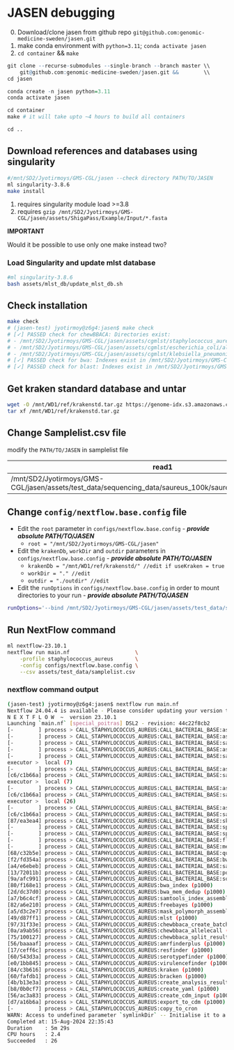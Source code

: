 # JASEN debugging
0. Download/clone jasen from github repo `git@github.com:genomic-medicine-sweden/jasen.git`
1. make conda environment with `python=3.11`; `conda activate jasen`
2. `cd container` && `make`

```r
git clone --recurse-submodules --single-branch --branch master \\ 
    git@github.com:genomic-medicine-sweden/jasen.git &&        \\
cd jasen

conda create -n jasen python=3.11
conda activate jasen

cd container
make # it will take upto ~4 hours to build all containers

cd ..
```

## Download references and databases using singularity
```bash
#/mnt/SD2/Jyotirmoys/GMS-CGL/jasen --check directory PATH/TO/JASEN
ml singularity-3.8.6
make install
```

::: {.callout-tip title="Check before run `make install`" collapse="false"}
1. requires singularity module load >=3.8
2. requires `gzip /mnt/SD2/Jyotirmoys/GMS-CGL/jasen/assets/ShigaPass/Example/Input/*.fasta`

**IMPORTANT**

Would it be possible to use only one make instead two?

:::


### Load Singularity and update mlst database

```bash
#ml singularity-3.8.6
bash assets/mlst_db/update_mlst_db.sh
```

## Check installation

```bash
make check
# (jasen-test) jyotirmoy@z6g4:jasen$ make check
# [✓] PASSED check for chewBBACA: Directories exist:
# - /mnt/SD2/Jyotirmoys/GMS-CGL/jasen/assets/cgmlst/staphylococcus_aureus/alleles_rereffed
# - /mnt/SD2/Jyotirmoys/GMS-CGL/jasen/assets/cgmlst/escherichia_coli/alleles_rereffed
# - /mnt/SD2/Jyotirmoys/GMS-CGL/jasen/assets/cgmlst/klebsiella_pneumoniae/alleles_rereffed
# [✓] PASSED check for bwa: Indexes exist in /mnt/SD2/Jyotirmoys/GMS-CGL/jasen/assets/genomes/staphylococcus_aureus
# [✓] PASSED check for blast: Indexes exist in /mnt/SD2/Jyotirmoys/GMS-CGL/jasen/assets/mlst_db/blast
```

## Get kraken standard database and untar

```bash
wget -O /mnt/WD1/ref/krakenstd.tar.gz https://genome-idx.s3.amazonaws.com/kraken/k2_standard_20230314.tar.gz
tar xf /mnt/WD1/ref/krakenstd.tar.gz
```

## Change Samplelist.csv file 
modify the `PATH/TO/JASEN` in samplelist file

|read1 | read2 |
|---|---|
|/mnt/SD2/Jyotirmoys/GMS-CGL/jasen/assets/test_data/sequencing_data/saureus_100k/saureus_large_R1_001.fastq.gz | /mnt/SD2/Jyotirmoys/GMS-CGL/jasen/assets/test_data/sequencing_data/saureus_100k/saureus_large_R2_001.fastq.gz |


## Change `config/nextflow.base.config` file

- Edit the `root` parameter in `configs/nextflow.base.config` - ***provide absolute PATH/TO/JASEN***
   -  `root = "/mnt/SD2/Jyotirmoys/GMS-CGL/jasen"`
- Edit the `krakenDb`, `workDir` and `outdir` parameters in `configs/nextflow.base.config` - ***provide absolute PATH/TO/JASEN***
    - `krakenDb = "/mnt/WD1/ref/krakenstd/" //edit if useKraken = true`
	- `workDir = "." //edit`
    - `outdir = "./outdir" //edit`
- Edit the `runOptions` in `configs/nextflow.base.config` in order to mount directories to your run - ***provide absolute PATH/TO/JASEN***
    
```bash
runOptions='--bind /mnt/SD2/Jyotirmoys/GMS-CGL/jasen/assets/test_data/sequencing_data/saureus_100k/:/mnt/SD2/Jyotirmoys/GMS-CGL/jasen/assets/test_data/sequencing_data/saureus_100k/' #// Bind directories to image for jasen run to access i.e. directories containing sample reads 
```

## Run NextFlow command

```bash
ml nextflow-23.10.1
nextflow run main.nf                     \
    -profile staphylococcus_aureus       \
    -config configs/nextflow.base.config \
    --csv assets/test_data/samplelist.csv
```

### nextflow command output 
```bash
(jasen-test) jyotirmoy@z6g4:jasen$ nextflow run main.nf                         -profile staphylococcus_aureus           -config configs/nextflow.base.config     --csv assets/test_data/samplelist.csv
Nextflow 24.04.4 is available - Please consider updating your version to it
N E X T F L O W  ~  version 23.10.1
Launching `main.nf` [special_poitras] DSL2 - revision: 44c22f8cb2
[-        ] process > CALL_STAPHYLOCOCCUS_AUREUS:CALL_BACTERIAL_BASE:assembly_trim_clean    -
[-        ] process > CALL_STAPHYLOCOCCUS_AUREUS:CALL_BACTERIAL_BASE:assembly_trim_clean    -
[-        ] process > CALL_STAPHYLOCOCCUS_AUREUS:CALL_BACTERIAL_BASE:save_analysis_metadata -
[-        ] process > CALL_STAPHYLOCOCCUS_AUREUS:CALL_BACTERIAL_BASE:assembly_trim_clean    -
[-        ] process > CALL_STAPHYLOCOCCUS_AUREUS:CALL_BACTERIAL_BASE:save_analysis_metadata -
executor >  local (7)
[-        ] process > CALL_STAPHYLOCOCCUS_AUREUS:CALL_BACTERIAL_BASE:assembly_trim_clean                      -
[c6/c1b66a] process > CALL_STAPHYLOCOCCUS_AUREUS:CALL_BACTERIAL_BASE:save_analysis_metadata (special_poitras) [  0%] 0 of 1
executor >  local (7)
[-        ] process > CALL_STAPHYLOCOCCUS_AUREUS:CALL_BACTERIAL_BASE:assembly_trim_clean                      -
[c6/c1b66a] process > CALL_STAPHYLOCOCCUS_AUREUS:CALL_BACTERIAL_BASE:save_analysis_metadata (special_poitras) [  0%] 0 of 1
executor >  local (26)
[-        ] process > CALL_STAPHYLOCOCCUS_AUREUS:CALL_BACTERIAL_BASE:assembly_trim_clean                      -
[c6/c1b66a] process > CALL_STAPHYLOCOCCUS_AUREUS:CALL_BACTERIAL_BASE:save_analysis_metadata (special_poitras) [100%] 1 of 1 ✔
[87/ea3ea4] process > CALL_STAPHYLOCOCCUS_AUREUS:CALL_BACTERIAL_BASE:skesa (p1000)                            [100%] 1 of 1 ✔
[-        ] process > CALL_STAPHYLOCOCCUS_AUREUS:CALL_BACTERIAL_BASE:spades_illumina                          -
[-        ] process > CALL_STAPHYLOCOCCUS_AUREUS:CALL_BACTERIAL_BASE:spades_iontorrent                        -
[-        ] process > CALL_STAPHYLOCOCCUS_AUREUS:CALL_BACTERIAL_BASE:flye                                     -
[-        ] process > CALL_STAPHYLOCOCCUS_AUREUS:CALL_BACTERIAL_BASE:medaka                                   -
[68/c32b5e] process > CALL_STAPHYLOCOCCUS_AUREUS:CALL_BACTERIAL_BASE:quast (p1000)                            [100%] 1 of 1 ✔
[f2/fd354a] process > CALL_STAPHYLOCOCCUS_AUREUS:CALL_BACTERIAL_BASE:bwa_mem_ref (p1000)                      [100%] 1 of 1 ✔
[a4/e6ebeb] process > CALL_STAPHYLOCOCCUS_AUREUS:CALL_BACTERIAL_BASE:samtools_index_ref (p1000)               [100%] 1 of 1 ✔
[13/72011b] process > CALL_STAPHYLOCOCCUS_AUREUS:CALL_BACTERIAL_BASE:post_align_qc (p1000)                    [100%] 1 of 1 ✔
[9a/afc991] process > CALL_STAPHYLOCOCCUS_AUREUS:CALL_BACTERIAL_BASE:sourmash (p1000)                         [100%] 1 of 1 ✔
[80/f168e1] process > CALL_STAPHYLOCOCCUS_AUREUS:bwa_index (p1000)                                            [100%] 1 of 1 ✔
[2d/dc37d0] process > CALL_STAPHYLOCOCCUS_AUREUS:bwa_mem_dedup (p1000)                                        [100%] 1 of 1 ✔
[a7/b6c4cf] process > CALL_STAPHYLOCOCCUS_AUREUS:samtools_index_assembly (p1000)                              [100%] 1 of 1 ✔
[82/a6e210] process > CALL_STAPHYLOCOCCUS_AUREUS:freebayes (p1000)                                            [100%] 1 of 1 ✔
[a5/d3c2e7] process > CALL_STAPHYLOCOCCUS_AUREUS:mask_polymorph_assembly (p1000)                              [100%] 1 of 1 ✔
[49/d87ff1] process > CALL_STAPHYLOCOCCUS_AUREUS:mlst (p1000)                                                 [100%] 1 of 1 ✔
[97/31f33e] process > CALL_STAPHYLOCOCCUS_AUREUS:chewbbaca_create_batch_list                                  [100%] 1 of 1 ✔
[0a/a9ab56] process > CALL_STAPHYLOCOCCUS_AUREUS:chewbbaca_allelecall (special_poitras)                       [100%] 1 of 1 ✔
[75/100127] process > CALL_STAPHYLOCOCCUS_AUREUS:chewbbaca_split_results (p1000)                              [100%] 1 of 1 ✔
[56/baaaaf] process > CALL_STAPHYLOCOCCUS_AUREUS:amrfinderplus (p1000)                                        [100%] 1 of 1 ✔
[17/ceff6c] process > CALL_STAPHYLOCOCCUS_AUREUS:resfinder (p1000)                                            [100%] 1 of 1 ✔
[60/543d3a] process > CALL_STAPHYLOCOCCUS_AUREUS:serotypefinder (p1000)                                       [100%] 1 of 1 ✔
[e0/1bb845] process > CALL_STAPHYLOCOCCUS_AUREUS:virulencefinder (p1000)                                      [100%] 1 of 1 ✔
[84/c3b616] process > CALL_STAPHYLOCOCCUS_AUREUS:kraken (p1000)                                               [100%] 1 of 1 ✔
[60/fafdb1] process > CALL_STAPHYLOCOCCUS_AUREUS:bracken (p1000)                                              [100%] 1 of 1 ✔
[4b/b13e3a] process > CALL_STAPHYLOCOCCUS_AUREUS:create_analysis_result (p1000)                               [100%] 1 of 1 ✔
[b8/0b0cf7] process > CALL_STAPHYLOCOCCUS_AUREUS:create_yaml (p1000)                                          [100%] 1 of 1 ✔
[56/ac3a83] process > CALL_STAPHYLOCOCCUS_AUREUS:create_cdm_input (p1000)                                     [100%] 1 of 1 ✔
[d7/a16b6a] process > CALL_STAPHYLOCOCCUS_AUREUS:export_to_cdm (p1000)                                        [100%] 1 of 1 ✔
[-        ] process > CALL_STAPHYLOCOCCUS_AUREUS:copy_to_cron                                                 -
WARN: Access to undefined parameter `symlinkDir` -- Initialise it to a default value eg. `params.symlinkDir = some_value`
Completed at: 15-Aug-2024 22:35:43
Duration    : 5m 29s
CPU hours   : 2.4
Succeeded   : 26
```